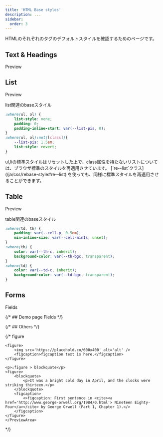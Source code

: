 ```yaml
---
title: 'HTML Base styles'
description: ...
sidebar:
  order: 3
---
```



HTMLのそれぞれのタグのデフォルトスタイルを確認するためのページです。


## Text & Headings
<Preview>
	<PreviewTitle>Preview</PreviewTitle>
	<PreviewArea p='30' isFlow='s'>
		<RawHTML type='texts' />
	</PreviewArea>
</Preview>


## List
<Preview>
	<PreviewTitle>Preview</PreviewTitle>
	<PreviewArea p='30' isFlow='s'>
		<RawHTML type='list' />
	</PreviewArea>
</Preview>

<PreviewTitle>list関連のbaseスタイル</PreviewTitle>
```css
:where(ul, ol) {
	list-style: none;
	padding: 0;
	padding-inline-start: var(--list-pis, 0);
}
:where(ul, ol):not([class]){
	--list-pis: 1.5em;
	list-style: revert;
}
```

<Reference>
ul,liの標準スタイルはリセットした上で、class属性を持たないリストについては、ブラウザ標準のスタイルを再適用させています。  
[`re--list`クラス](/ja/css/rebase-style#re--list) を使っても、同様に標準スタイルを再適用させることができます。
</Reference>


## Table

<Preview>
	<PreviewTitle>Preview</PreviewTitle>
	<PreviewArea p='30' isFlow='s'>
		<RawHTML type='table' />
	</PreviewArea>
</Preview>

<PreviewTitle>table関連のbaseスタイル</PreviewTitle>
```css
:where(td, th) {
	padding: var(--cell-p, 0.5em);
	min-inline-size: var(--cell-minIs, unset);
}
:where(th) {
	color: var(--th-c, inherit);
	background-color: var(--th-bgc, transparent);
}
:where(td) {
	color: var(--td-c, inherit);
	background-color: var(--td-bgc, transparent);
}
```


## Forms

<Preview>
	<PreviewTitle>Fields</PreviewTitle>
	<PreviewArea p='30' isFlow='s'>
		<RawHTML type='forms' />
	</PreviewArea>
</Preview>



{/* ## Demo page
<PreviewTitle>Fields</PreviewTitle>
<PreviewArea p='30' isFlow='s'>
	<PreviewFrame isInline url='/demo/html' />
</PreviewArea> */}


{/* ## Others */}

{/* <Preview>
	<PreviewTitle>figure</PreviewTitle>
	<PreviewArea p='30' isFlow='s'>

	<figure>
		<img src='https://placehold.co/600x400' alt='alt' />
		<figcaption>figcaption text is here.</figcaption>
	</figure>

	<p>↓figure > blockquote</p>
	<figure>
		<blockquote>
			<p>It was a bright cold day in April, and the clocks were striking thirteen.</p>
		</blockquote>
		<figcaption>
			<>figcaption: First sentence in <cite><a href='http://www.george-orwell.org/1984/0.html'> Nineteen Eighty-Four</a></cite> by George Orwell (Part 1, Chapter 1).</>
		</figcaption>
	</figure>
	</PreviewArea>
</Preview> */}
